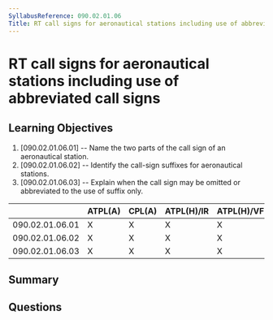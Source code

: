 ```yaml
---
SyllabusReference: 090.02.01.06
Title: RT call signs for aeronautical stations including use of abbreviated call signs
---
```


# RT call signs for aeronautical stations including use of abbreviated call signs

## Learning Objectives

1. [090.02.01.06.01] -- Name the two parts of the call sign of an aeronautical station.
2. [090.02.01.06.02] -- Identify the call-sign suffixes for aeronautical stations.
3. [090.02.01.06.03] -- Explain when the call sign may be omitted or abbreviated to the use of suffix only.


|                 | ATPL(A) | CPL(A) | ATPL(H)/IR | ATPL(H)/VFR | CPL(H) | IR | CBIR(A) |
|-----------------|---------|--------|------------|-------------|--------|----|---------|
| 090.02.01.06.01 |    X    |    X   |      X     |      X      |   X    | X  |    X    |
| 090.02.01.06.02 |    X    |    X   |      X     |      X      |   X    | X  |    X    |
| 090.02.01.06.03 |    X    |    X   |      X     |      X      |   X    | X  |    X    |

## Summary

## Questions
